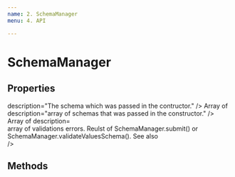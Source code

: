 ```yaml
---
name: 2. SchemaManager
menu: 4. API

---
```



# SchemaManager

## Properties

<ApiHeader>
  <ApiProp
  name="name"
  type="string"
  description="Name of the schema. Mandatory, if the schema should be used as a subschema."
  />
  <ApiProp
  name="schema"
  type=<Link link="/docs-9-1-schema" text="ISchema" sameTab/>
  description="The schema which was passed in the contructor."
  />
  <ApiProp
  name="schemaList"
  type=<span>Array of <Link link="/docs-9-1-schema" text="ISchema" sameTab/></span>
  description="array of schemas that was passed in the constructor."
  />
  <ApiProp
  name="validationErrors"
  type=<span>Array of <Link link="/docs-9-1-types#ivalidationerror" text="IValidationError" sameTab/></span>
  description=<div>array of validations errors. Reulst of SchemaManager.submit() or SchemaManager.validateValuesSchema(). See also <Link link="/docs-3-validation" text="Validation"/></div>
  />
  <ApiProp
  name="errors"
  type="Array"
  description="Array of structural errors in the schema. Result of SchemaManager.checkSchema()."
  />
  <ApiProp
  name="dataStateChanged"
  def="false"
  type="boolean"
  description="When the values has been edited by a user, dataStateChanged changes to true. It changes back to false only after:  1. succesful submit 2. cancelValues() method."
  />
</ApiHeader>

## Methods

<ApiHeader isEvents>
  <ApiProp
  name="constructor"
  parameter={['schema', 'Schema-definition', 'schemaList', 'List of subschemas']}
  description="The constructor of SchemaManager."
  />
  <ApiProp
  name="render"
  parameter={['callback', 'function to execute after render.']}
  description="Renders the form."
  />
  <ApiProp
  name="renderComponent"
  parameter={['component', 'component to render', 'callback', 'callback: function to execute after render.']}
  description="Renders a single component."
  />
  <ApiProp
  name="renderComponents"
  parameter={['array of components', 'components to render', 'callback', 'callback: function to execute after render.']}
  description="Renders a single component."
  />
  <ApiProp
  name="focusComponent"
  parameter={['component', 'component to focus', 'makeComponentVisible', 'If true calls makeComponentVisible function (default true).']}
  description="Set the focus to a input-component."
  />
  <ApiProp
  name="makeComponentVisible"
  parameter={['component', 'component to make visible.']}
  description="If the specified component is not visible because it's in a tab which is not active, or a panel which is collapsed, this method will make it visible by activating the tab or expanding the panel."
  />
  <ApiProp
  name="submit"
  parameter="none"
  description="validates the values. Return true , if successful and calls the onSubmit event of the schema and sets dataStateChanged to false."
  />
  <ApiProp
  name="cancelValues"
  parameter="none"
  description="Reverts back the values to the initial values or the values since the last submit."
  />
  <ApiProp
  name="getComponentById"
  parameter={['id', '(string) key of component']}
  description="Returns a component or undefined."
  />
  <ApiProp
  name="getComponentByFieldPath"
  parameter={['fieldPath', '(string) field path']}
  description="Finds a component by field path. If the field is in a subschema add the subschema field (e.g. address.name). Returns a component or undefined."
  />
  <ApiProp
  name="clearValueErrors"
  parameter="none"
  description="Clears the validation errors."
  />
  <ApiProp
  name="validateValuesSchema"
  parameter="none"
  description="Validates the current values. Fills the validationErrors array with errors. Returns true, if no validation errors."
  />
  <ApiProp
  name="getSchemaValue"
  parameter={['component', 'component to query for the value', 'arrayId', 'Record Id if value is in Subschema Array']}
  description="Returns the value of a component."
  />
  <ApiProp
  name="updateValue"
  parameter={['field', '(string) fieldname', 'value', 'Value to update']}
  description="Update the value in the schema by the field. Always call this method if you want to update a value in the schema and want to validate. See also updateSchemaValue"
  />
  <ApiProp
  name="updateSchemaValue"
  parameter={['component', 'component to update the value', 'value', 'Value to update', 'arrayId', 'Record Id if value is in Subschema Array']}
  description="Update the value in the schema by component. Always call this method if you want to update a value in the schema and want to validate. Besides this, this also does the following (if defined): 1. calls the onBeforChange event, 2. applies any modifiers, 3. validates the value, 4. calls the onChange event of the component and of the schema."
  />
  <ApiProp
  name="changeExpanded"
  parameter={['component', '(IComponentAccordion) Accordion to expand', 'expanded', '(boolean) expand / collapse']}
  description="Expand / collapse a Accordion by code. "
  />
  <ApiProp
  name="changeActiveTab"
  parameter={['component', '(IComponentTabs) Tabs Component', 'activeTab', '(number) index of tab to be activated (beginning from 0)']}
  description="Activate a tab page by code. "
  />
  <ApiProp
  name="checkSchema"
  parameter="none"
  description="Check the schema for any structural errors. Returns the errors array, if there are errors."
  />


</ApiHeader>

